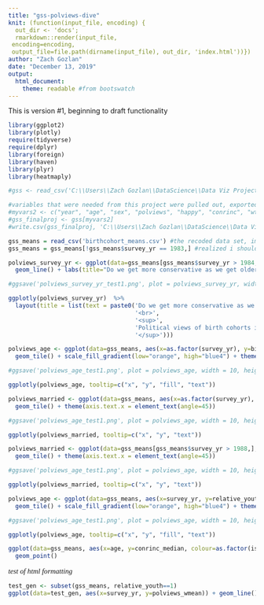 ```yaml
---
title: "gss-polviews-dive"
knit: (function(input_file, encoding) {
  out_dir <- 'docs';
  rmarkdown::render(input_file,
 encoding=encoding,
 output_file=file.path(dirname(input_file), out_dir, 'index.html'))})
author: "Zach Gozlan"
date: "December 13, 2019"
output: 
  html_document:
    theme: readable #from bootswatch
---
```


This is version #1, beginning to draft functionality

```r
library(ggplot2)
library(plotly)
require(tidyverse)
require(dplyr)
library(foreign)
library(haven)
library(plyr)
library(heatmaply)

```

```r
#gss <- read_csv('C:\\Users\\Zach Gozlan\\DataScience\\Data Viz Project\\full_gss.csv') #this is a version of the full gss data set that was converted to csv
```

```r
#variables that were needed from this project were pulled out, exported, and sent to python for easy manipulation
#myvars2 <- c("year", "age", "sex", "polviews", "happy", "conrinc", "wtssall", "natrace", "life", "trust", "dwelown", "marital") #for final project
#gss_finalproj <- gss[myvars2]
#write.csv(gss_finalproj, 'C:\\Users\\Zach Gozlan\\DataScience\\Data Viz Project\\fp_gss_1.csv')
```

```r
gss_means = read_csv('birthcohort_means.csv') #the recoded data set, imported back in for presentation
gss_means = gss_means[!gss_means$survey_yr == 1983,] #realized i should drop this year - sparse data
```

```r
polviews_survey_yr <- ggplot(data=gss_means[gss_means$survey_yr > 1984,], aes(x=age, y=polviews_wmean, colour=as.factor(birth_cohort))) +
  geom_line() + labs(title="Do we get more conservative as we get older?", caption="Political views of birth cohorts in the GSS \n at available range of ages")

#ggsave('polviews_survey_yr_test1.png', plot = polviews_survey_yr, width = 20, height = 6)

ggplotly(polviews_survey_yr)  %>%
  layout(title = list(text = paste0('Do we get more conservative as we get older?',
                                    '<br>',
                                    '<sup>',
                                    'Political views of birth cohorts in the GS at available range of ages',
                                    '</sup>')))
```

```r
polviews_age <- ggplot(data=gss_means, aes(x=as.factor(survey_yr), y=birth_cohort, fill=polviews_wmean, text = paste("Sample Size:", counts, "\n Age:", age))) +
  geom_tile() + scale_fill_gradient(low="orange", high="blue4") + theme(axis.text.x = element_text(angle=45))

#ggsave('polviews_age_test1.png', plot = polviews_age, width = 10, height = 6)

ggplotly(polviews_age, tooltip=c("x", "y", "fill", "text"))
```


```r
polviews_married <- ggplot(data=gss_means, aes(x=as.factor(survey_yr), y=birth_cohort, fill=as.factor(been_married_wmean_binned), text = paste("Sample Size:", counts, "\n Age:", age, "\n Marriage%:", been_married_wmean))) + scale_fill_brewer(palette="Spectral") +
  geom_tile() + theme(axis.text.x = element_text(angle=45))

#ggsave('polviews_age_test1.png', plot = polviews_age, width = 10, height = 6)

ggplotly(polviews_married, tooltip=c("x", "y", "text"))
```

```r
polviews_married <- ggplot(data=gss_means[gss_means$survey_yr > 1988,], aes(x=as.factor(survey_yr), y=birth_cohort, fill=as.factor(dwelown_wmean_binned), text = paste("Sample Size:", counts, "\n Age:", age, "\n Marriage%:", been_married_wmean))) + scale_fill_brewer(palette="Spectral") +
  geom_tile() + theme(axis.text.x = element_text(angle=45))

#ggsave('polviews_age_test1.png', plot = polviews_age, width = 10, height = 6)

ggplotly(polviews_married, tooltip=c("x", "y", "text"))
```

```r
polviews_age <- ggplot(data=gss_means, aes(x=survey_yr, y=relative_youth, fill=polviews_wmean, text = paste("Sample Size:", counts, "\n Age:", age))) +
  geom_tile() + scale_fill_gradient(low="orange", high="blue4") + theme(axis.text.x = element_text(angle=45))

#ggsave('polviews_age_test1.png', plot = polviews_age, width = 10, height = 6)

ggplotly(polviews_age, tooltip=c("x", "y", "fill", "text"))
```

```r
ggplot(data=gss_means, aes(x=age, y=conrinc_median, colour=as.factor(is2018))) +
  geom_point()
```

<p style="font-family: times, serif; font-size:11pt; font-style:italic">
    test of html formatting
</p>

```r
test_gen <- subset(gss_means, relative_youth==1)
ggplot(data=test_gen, aes(x=survey_yr, y=polviews_wmean)) + geom_line()
```
